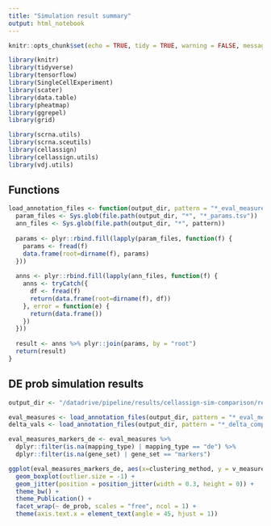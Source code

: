 ```yaml
---
title: "Simulation result summary"
output: html_notebook
---
```


```r
knitr::opts_chunk$set(echo = TRUE, tidy = TRUE, warning = FALSE, message = FALSE, cache = TRUE, cache.lazy = FALSE, fig.width = 8, fig.height = 4.5)
```

```r
library(knitr)
library(tidyverse)
library(tensorflow)
library(SingleCellExperiment)
library(scater)
library(data.table)
library(pheatmap)
library(ggrepel)
library(grid)

library(scrna.utils)
library(scrna.sceutils)
library(cellassign)
library(cellassign.utils)
library(vdj.utils)
```

## Functions

```r
load_annotation_files <- function(output_dir, pattern = "*_eval_measures.tsv") {
  param_files <- Sys.glob(file.path(output_dir, "*", "*_params.tsv"))
  ann_files <- Sys.glob(file.path(output_dir, "*", pattern))
  
  params <- plyr::rbind.fill(lapply(param_files, function(f) {
    params <- fread(f)
    data.frame(root=dirname(f), params)
  }))
  
  anns <- plyr::rbind.fill(lapply(ann_files, function(f) {
    anns <- tryCatch({
      df <- fread(f)
      return(data.frame(root=dirname(f), df))
    }, error = function(e) {
      return(data.frame())
    })
  }))
  
  result <- anns %>% plyr::join(params, by = "root")
  return(result)
}
```

## DE prob simulation results

```r
output_dir <- "/datadrive/pipeline/results/cellassign-sim-comparison/resultsdeprob"

eval_measures <- load_annotation_files(output_dir, pattern = "*_eval_measures.tsv")
delta_vals <- load_annotation_files(output_dir, pattern = "*_delta_compare.tsv")
```

```r
eval_measures_markers_de <- eval_measures %>%
  dplyr::filter(is.na(mapping_type) | mapping_type == "de") %>%
  dplyr::filter(is.na(gene_set) | gene_set == "markers")

ggplot(eval_measures_markers_de, aes(x=clustering_method, y = v_measure)) + 
  geom_boxplot(outlier.size = -1) + 
  geom_jitter(position = position_jitter(width = 0.3, height = 0)) + 
  theme_bw() + 
  theme_Publication() + 
  facet_wrap(~ de_prob, scales = "free", ncol = 1) + 
  theme(axis.text.x = element_text(angle = 45, hjust = 1))
```





